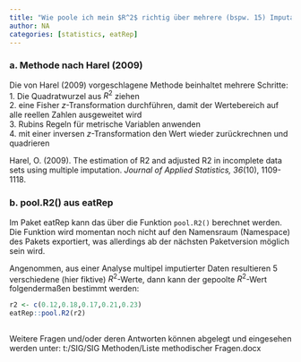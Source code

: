 ```yaml
---
title: "Wie poole ich mein $R^2$ richtig über mehrere (bspw. 15) Imputationen?"
author: NA
categories: [statistics, eatRep]
---
```


### a. Methode nach Harel (2009)

Die von Harel (2009) vorgeschlagene Methode beinhaltet mehrere Schritte:\
1. Die Quadratwurzel aus $R^2$ ziehen\
2. eine Fisher *z*-Transformation durchführen, damit der Wertebereich auf alle reellen Zahlen ausgeweitet wird\
3. Rubins Regeln für metrische Variablen anwenden\
4. mit einer inversen *z*-Transformation den Wert wieder zurückrechnen und quadrieren

Harel, O. (2009). The estimation of R2 and adjusted R2 in incomplete data sets using multiple imputation. *Journal of Applied Statistics, 36*(10), 1109-1118.

### b. pool.R2() aus eatRep

Im Paket eatRep kann das über die Funktion `pool.R2()` berechnet werden. Die Funktion wird momentan noch nicht auf den Namensraum (Namespace) des Pakets exportiert, was allerdings ab der nächsten Paketversion möglich sein wird.

Angenommen, aus einer Analyse multipel imputierter Daten resultieren 5 verschiedene (hier fiktive) $R^2$-Werte, dann kann der gepoolte $R^2$-Wert folgendermaßen bestimmt werden:

```r
r2 <- c(0.12,0.18,0.17,0.21,0.23)
eatRep::pool.R2(r2)
```

## 

Weitere Fragen und/oder deren Antworten können abgelegt und eingesehen werden unter: t:/SIG/SIG Methoden/Liste methodischer Fragen.docx
